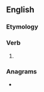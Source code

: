 ==English==

===Etymology===
{{suffix|en|peer|eth|nocat=1}}

===Verb===
{{head|en|verb form}}

# {{en-archaic third-person singular of|peer}}

===Anagrams===
* {{anagrams|en|a=eeehprt|prethee}}
